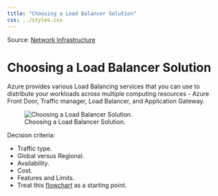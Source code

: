 ```yaml
---
title: "Choosing a Load Balancer Solution"
css: ../styles.css
---
```


Source: [Network Infrastructure](https://microsoftlearning.github.io/AZ-305-DesigningMicrosoftAzureInfrastructureSolutions/Instructions/CaseStudy/09-Networkingoption2.html)

# Choosing a Load Balancer Solution
Azure provides various Load Balancing services that you can use to distribute your workloads across multiple computing resources - Azure Front Door, Traffic manager, Load Balancer, and Application Gateway.

![Choosing a Load Balancer Solution.](../images/choosing-a-load-balancer-solution.png)

Decision criteria:

- Traffic type.
- Global versus Regional.
- Availability.
- Cost.
- Features and Limits.
- Treat this [flowchart](https://docs.microsoft.com/en-us/azure/architecture/guide/technology-choices/load-balancing-overview) as a starting point.
